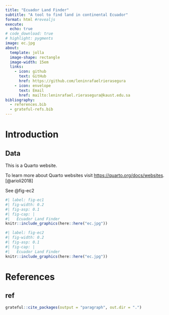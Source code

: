 ```yaml
---
title: "Ecuador Land Finder"
subtitle: "A tool to find land in continental Ecuador"
format: html #revealjs
execute:
  echo: true
# code_download: true
# highlight: pygments
image: ec.jpg
about:
  template: jolla
  image-shape: rectangle
  image-width: 15em
  links:
    - icon: github
      text: GitHub
      href: https://github.com/leninrafaelrierasegura
    - icon: envelope
      text: Email
      href: mailto:leninrafael.rierasegura@kaust.edu.sa
bibliography: 
  - references.bib
  - grateful-refs.bib
---
```


# Introduction {.smaller}

## Data

This is a Quarto website.

To learn more about Quarto websites visit <https://quarto.org/docs/websites>. [@arioli2018]

See @fig-ec2

```r
#| label: fig-ec1
#| fig-width: 0.2
#| fig-asp: 0.1
#| fig-cap: |
#|   Ecuador Land Finder
knitr::include_graphics(here::here("ec.jpg"))
```

```r
#| label: fig-ec2
#| fig-width: 0.2
#| fig-asp: 0.1
#| fig-cap: |
#|   Ecuador Land Finder
knitr::include_graphics(here::here("ec.jpg"))
```

# References {.smaller}

## ref {.smaller}

```r
grateful::cite_packages(output = "paragraph", out.dir = ".")
```
